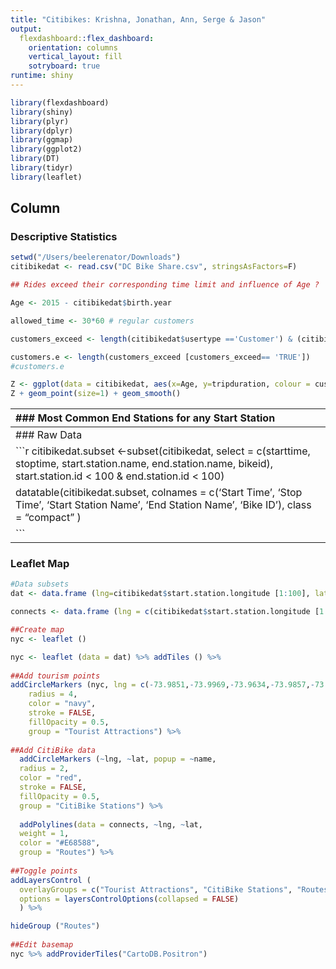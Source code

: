 ```yaml
---
title: "Citibikes: Krishna, Jonathan, Ann, Serge & Jason"
output: 
  flexdashboard::flex_dashboard:
    orientation: columns
    vertical_layout: fill
    sotryboard: true
runtime: shiny
---
```


```r
library(flexdashboard)
library(shiny)
library(plyr)
library(dplyr)
library(ggmap)
library(ggplot2)
library(DT)
library(tidyr)
library(leaflet)
```
Column {.tabset}
-----------------------------------------------------------------------

### Descriptive Statistics

```r

setwd("/Users/beelerenator/Downloads")
citibikedat <- read.csv("DC Bike Share.csv", stringsAsFactors=F)

## Rides exceed their corresponding time limit and influence of Age ?

Age <- 2015 - citibikedat$birth.year

allowed_time <- 30*60 # regular customers 

customers_exceed <- length(citibikedat$usertype =='Customer') & (citibikedat$tripduration) > allowed_time

customers.e <- length(customers_exceed [customers_exceed== 'TRUE'])
#customers.e

Z <- ggplot(data = citibikedat, aes(x=Age, y=tripduration, colour = customers_exceed))
Z + geom_point(size=1) + geom_smooth()

```

-----------------------------------------------------------------------
### Most Common End Stations for any Start Station

```r


selectInput( 
             inputId='station', 
             label='Choose a Station', 
             choices= sort(unique(citibikedat$start.station.name)),
             selected="1 Ave & E 44 St"
           )

renderPlot({


citibike.tbl <- tbl_df(citibikedat)


map.subset <- select(citibike.tbl, start.station.name, start.station.id, start.station.latitude, start.station.longitude, end.station.id, end.station.latitude, end.station.longitude)

#top.for.455 <- filter(map.subset, start.station.id == "455" ) 



top.for.455 <- filter(map.subset, start.station.name == input$station ) 


myGroupBy <-group_by(top.for.455, end.station.id)
myTable <- summarise(myGroupBy, end.station.latitude=unique(end.station.latitude), end.station.longitude=unique(end.station.longitude), total = n(), start.station.id=unique(start.station.id), start.station.latitude=unique(start.station.latitude), start.station.longitude=unique(start.station.longitude)) 
top.for.455.arranged <- arrange(myTable, desc(total))

top.for.455.arranged.top10 <- top.for.455.arranged[ 1:10 , ]

start.lat <-slice(top.for.455.arranged.top10, 1)
start.lat$start.station.latitude
start.lat$start.station.longitude


my.location <- c(start.lat$start.station.longitude, start.lat$start.station.latitude)
my.location

nyc <- get_map( location=my.location, zoom = 14, color ="bw" )

citibike_lines <- ggmap( nyc, extent="device", xmin=min(top.for.455.arranged.top10$end.station.longitude), ymin=min(top.for.455.arranged.top10$end.station.latitude), xmax=max(top.for.455.arranged.top10$end.station.longitude), ymax=max(top.for.455.arranged.top10$end.station.latitude))

citibike_lines <- citibike_lines + geom_segment(data=top.for.455.arranged.top10, 
                                       aes(y = start.station.latitude, x = start.station.longitude, yend = end.station.latitude, xend = end.station.longitude), 
                                       color="red",
                                       size=.5 ) +
                                       geom_point (data=top.for.455.arranged.top10,                                                    aes(x = end.station.longitude, y =                                                           end.station.latitude), size = 2, color="darkred", alpha=0.5) 
#+ stat_density2d( data=top.for.455.arranged.top10, aes(x=end.station.longitude ,y=end.station.latitude, fill=..level..), bins=10, geom="polygon", alpha=0.2)

#+ xlim(c(top.for.455.arranged.top10$start.station.longitude), (top.for.455.arranged.top10$start.station.longitude)) + ylim(c(top.for.455.arranged.top10$start.station.latitude),(top.for.455.arranged.top10$start.station.latitude))

citibike_lines

})

#geom_point(data=top.for.455.arranged.top10, mapping=aes(x=intelligence, y=beauty, shape=gender, color=gender, size=speed)) +
#opts(title="geom_point", plot.title=theme_text(size=40, vjust=1.5))

#log.strength <- NULL
#for( i in 1:nrow(dat) )
#{
#   log.strength[i] <- log( dat$strength[i] )

#route(from=start,to=dest,mode = c("bicycling"),structure = c("route")) 

#}

```

-----------------------------------------------------------------------
###  Raw Data

```r
citibikedat.subset <-subset(citibikedat, select = c(starttime, stoptime, start.station.name, end.station.name, bikeid),
    start.station.id < 100 & end.station.id < 100)

datatable(citibikedat.subset,
    colnames = c('Start Time', 'Stop Time', 'Start Station Name', 'End Station Name', 'Bike ID'),
    class = "compact"
  )

```

-----------------------------------------------------------------------
###  Leaflet Map
```r
#Data subsets
dat <- data.frame (lng=citibikedat$start.station.longitude [1:100], lat = citibikedat$start.station.latitude [1:100], name = citibikedat$start.station.name [1:100])

connects <- data.frame (lng = c(citibikedat$start.station.longitude [1:100], citibikedat$end.station.longitude [1:100]), lat = c(citibikedat$start.station.latitude [1:100], citibikedat$end.station.latitude [1:100]))

##Create map
nyc <- leaflet ()

nyc <- leaflet (data = dat) %>% addTiles () %>%
  
##Add tourism points  
addCircleMarkers (nyc, lng = c(-73.9851,-73.9969,-73.9634,-73.9857,-73.9654), lat = c(40.7589,40.7061,40.7794,40.7484,40.7829), popup = c("Times Square", "Brooklyn Bridge", "Metropolitan Museum of Art","Empire State Building","Central Park"),
	radius = 4,
	color = "navy",
	stroke = FALSE,
	fillOpacity = 0.5,
	group = "Tourist Attractions") %>%
  
##Add CitiBike data  
  addCircleMarkers (~lng, ~lat, popup = ~name,
  radius = 2,
  color = "red",
  stroke = FALSE,
  fillOpacity = 0.5,
  group = "CitiBike Stations") %>%
  
  addPolylines(data = connects, ~lng, ~lat,
  weight = 1,
  color = "#E68588",
  group = "Routes") %>%
  
##Toggle points
addLayersControl (
  overlayGroups = c("Tourist Attractions", "CitiBike Stations", "Routes"),
  options = layersControlOptions(collapsed = FALSE)
  ) %>%

hideGroup ("Routes")
  
##Edit basemap
nyc %>% addProviderTiles("CartoDB.Positron")
```

